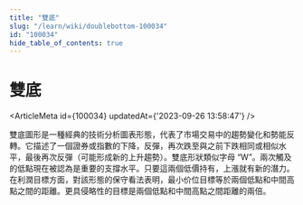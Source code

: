 ```yaml
---
title: "雙底"
slug: "/learn/wiki/doublebottom-100034"
id: "100034"
hide_table_of_contents: true
---
```



# 雙底

<ArticleMeta id={100034} updatedAt={'2023-09-26 13:58:47'} />
<div className='border-solid border-b border-t-0 my-4 border-[var(--ifm-color-gray-300)]' />

雙底圖形是一種經典的技術分析圖表形態，代表了市場交易中的趨勢變化和勢能反轉。它描述了一個證券或指數的下降，反彈，再次跌至與之前下跌相同或相似水平，最後再次反彈（可能形成新的上升趨勢）。雙底形狀類似字母 “W”。兩次觸及的低點現在被認為是重要的支撐水平。只要這兩個低價持有，上漲就有新的潛力。在利潤目標方面，對該形態的保守看法表明，最小价位目標等於兩個低點和中間高點之間的距離。更具侵略性的目標是兩個低點和中間高點之間距離的兩倍。
